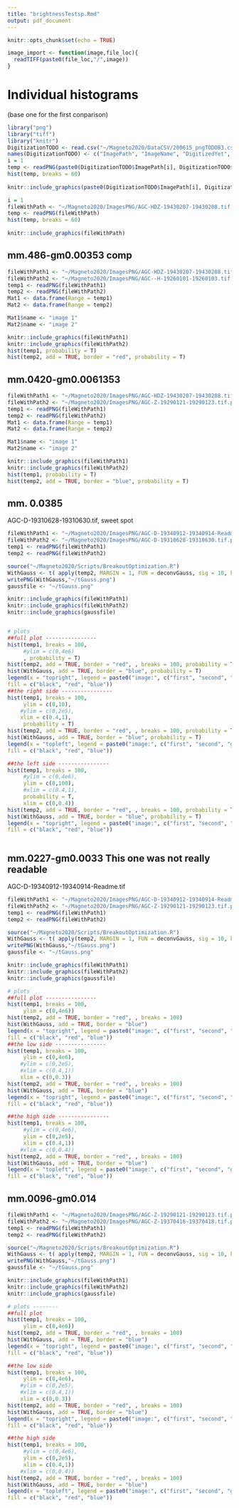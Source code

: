 ```yaml
---
title: "brightnessTestsp.Rmd"
output: pdf_document
---
```


```r
knitr::opts_chunk$set(echo = TRUE)
```
```r
image_import <- function(image,file_loc){
  readTIFF(paste0(file_loc,"/",image))
}
```
# Individual histograms
(base one for the first conparison)
```r
library("png")
library("tiff")
library("knitr")
DigitizationTODO <- read.csv("~/Magneto2020/DataCSV/200615_pngTODOB3.csv", header = FALSE, stringsAsFactors = FALSE)
names(DigitizationTODO) <- c("ImagePath", "ImageName", "DigitizedYet", "DigitizationPath", "DigitizationName", "ErrorWhenDigitized")
i = 1
temp <- readPNG(paste0(DigitizationTODO$ImagePath[i], DigitizationTODO$ImageName[i]))
hist(temp, breaks = 60)
 
knitr::include_graphics(paste0(DigitizationTODO$ImagePath[i], DigitizationTODO$ImageName[i]))

```
```r

i = 1
fileWithPath <- "~/Magneto2020/ImagesPNG/AGC-HDZ-19430207-19430208.tif.png" #.486
temp <- readPNG(fileWithPath)
hist(temp, breaks = 60)
 
knitr::include_graphics(fileWithPath)

```


## mm.486-gm0.00353 comp
```r
fileWithPath1 <- "~/Magneto2020/ImagesPNG/AGC-HDZ-19430207-19430208.tif.png" #0.486
fileWithPath2 <- "~/Magneto2020/ImagesPNG/AGC--H-19260101-19260103.tif.png"
temp1 <- readPNG(fileWithPath1)
temp2 <- readPNG(fileWithPath2)
Mat1 <- data.frame(Range = temp1)
Mat2 <- data.frame(Range = temp2)

Mat1$name <- "image 1"
Mat2$name <- "image 2"

knitr::include_graphics(fileWithPath1)
knitr::include_graphics(fileWithPath2)
hist(temp1, probability = T)
hist(temp2, add = TRUE, border = "red", probability = T)

```


## mm.0420-gm0.0061353
```r
fileWithPath1 <- "~/Magneto2020/ImagesPNG/AGC-HDZ-19430207-19430208.tif.png" #0.486
fileWithPath2 <- "~/Magneto2020/ImagesPNG/AGC-Z-19290121-19290123.tif.png" #0.0420 blue
temp1 <- readPNG(fileWithPath1)
temp2 <- readPNG(fileWithPath2)
Mat1 <- data.frame(Range = temp1)
Mat2 <- data.frame(Range = temp2)

Mat1$name <- "image 1"
Mat2$name <- "image 2"

knitr::include_graphics(fileWithPath1)
knitr::include_graphics(fileWithPath2)
hist(temp1, probability = T)
hist(temp2, add = TRUE, border = "blue", probability = T)
```

## mm. 0.0385
AGC-D-19310628-19310630.tif, sweet spot

```r
fileWithPath1 <- "~/Magneto2020/ImagesPNG/AGC-D-19340912-19340914-Readme.tif.png" #0.0277
fileWithPath2 <- "~/Magneto2020/ImagesPNG/AGC-D-19310628-19310630.tif.png" #0.0385red one
temp1 <- readPNG(fileWithPath1)
temp2 <- readPNG(fileWithPath2)

source("~/Magneto2020/Scripts/BreakoutOptimization.R")
WithGauss <- t( apply(temp2, MARGIN = 1, FUN = deconvGauss, sig = 10, kern.trunc = 0.05, nw = 3 ) ) # done on the second image
writePNG(WithGauss,"~/tGauss.png")
gaussfile <- "~/tGauss.png"

knitr::include_graphics(fileWithPath1)
knitr::include_graphics(fileWithPath2)
knitr::include_graphics(gaussfile)


# plots
##full plot ----------------
hist(temp1, breaks = 100,
     #ylim = c(0,4e6)
     , probability = T)
hist(temp2, add = TRUE, border = "red", , breaks = 100, probability = T)
hist(WithGauss, add = TRUE, border = "blue", probability = T)
legend(x = "topright", legend = paste0("image:", c("first", "second", "gauss on 2")),
fill = c("black", "red", "blue"))
##the right side ----------------
hist(temp1, breaks = 100,
     ylim = c(0,10),
    #ylim = c(0,2e5),
    xlim = c(0.4,1),
     probability = T)
hist(temp2, add = TRUE, border = "red", , breaks = 100, probability = T)
hist(WithGauss, add = TRUE, border = "blue", probability = T)
legend(x = "topleft", legend = paste0("image:", c("first", "second", "gauss on 2")),
fill = c("black", "red", "blue"))

##the left side ----------------
hist(temp1, breaks = 100,
     #ylim = c(0,4e6),
     ylim = c(0,100),
     #xlim = c(0.4,1), 
     probability = T,
     xlim = c(0,0.4))
hist(temp2, add = TRUE, border = "red", , breaks = 100, probability = T)
hist(WithGauss, add = TRUE, border = "blue", probability = T)
legend(x = "topright", legend = paste0("image:", c("first", "second", "gauss on 2")),
fill = c("black", "red", "blue"))



```



## mm.0227-gm0.0033 This one was not really readable
AGC-D-19340912-19340914-Readme.tif

```r
fileWithPath1 <- "~/Magneto2020/ImagesPNG/AGC-D-19340912-19340914-Readme.tif.png" #0.0277
fileWithPath2 <- "~/Magneto2020/ImagesPNG/AGC-Z-19290121-19290123.tif.png" #0.0420red one
temp1 <- readPNG(fileWithPath1)
temp2 <- readPNG(fileWithPath2)

source("~/Magneto2020/Scripts/BreakoutOptimization.R")
WithGauss <- t( apply(temp2, MARGIN = 1, FUN = deconvGauss, sig = 10, kern.trunc = 0.05, nw = 3 ) ) # done on the second image
writePNG(WithGauss,"~/tGauss.png")
gaussfile <- "~/tGauss.png"

knitr::include_graphics(fileWithPath1)
knitr::include_graphics(fileWithPath2)
knitr::include_graphics(gaussfile)

# plots
##full plot ----------------
hist(temp1, breaks = 100,
     ylim = c(0,4e6))
hist(temp2, add = TRUE, border = "red", , breaks = 100)
hist(WithGauss, add = TRUE, border = "blue")
legend(x = "topright", legend = paste0("image:", c("first", "second", "gauss on 2")),
fill = c("black", "red", "blue"))
##the low side ----------------
hist(temp1, breaks = 100,
     ylim = c(0,4e6),
    #ylim = c(0,2e5),
    #xlim = c(0.4,1))
    xlim = c(0,0.3))
hist(temp2, add = TRUE, border = "red", , breaks = 100)
hist(WithGauss, add = TRUE, border = "blue")
legend(x = "topright", legend = paste0("image:", c("first", "second", "gauss on 2")),
fill = c("black", "red", "blue"))

##the high side ----------------
hist(temp1, breaks = 100,
     #ylim = c(0,4e6),
     ylim = c(0,2e5),
     xlim = c(0.4,1))
    #xlim = c(0,0.4))
hist(temp2, add = TRUE, border = "red", , breaks = 100)
hist(WithGauss, add = TRUE, border = "blue")
legend(x = "topleft", legend = paste0("image:", c("first", "second", "gauss on 2")),
fill = c("black", "red", "blue"))

```

## mm.0096-gm0.014
 
 
```r
fileWithPath1 <- "~/Magneto2020/ImagesPNG/AGC-Z-19290121-19290123.tif.png" #0.0420
fileWithPath2 <- "~/Magneto2020/ImagesPNG/AGC-Z-19370416-19370418.tif.png" #0.0096 red one
temp1 <- readPNG(fileWithPath1)
temp2 <- readPNG(fileWithPath2)

source("~/Magneto2020/Scripts/BreakoutOptimization.R")
WithGauss <- t( apply(temp2, MARGIN = 1, FUN = deconvGauss, sig = 10, kern.trunc = 0.05, nw = 3 ) )
writePNG(WithGauss,"~/tGauss.png")
gaussfile <- "~/tGauss.png"

knitr::include_graphics(fileWithPath1)
knitr::include_graphics(fileWithPath2)
knitr::include_graphics(gaussfile)

# plots --------
##full plot
hist(temp1, breaks = 100,
     ylim = c(0,4e6))
hist(temp2, add = TRUE, border = "red", , breaks = 100)
hist(WithGauss, add = TRUE, border = "blue")
legend(x = "topright", legend = paste0("image:", c("first", "second", "gauss on 2")),
fill = c("black", "red", "blue"))

##the low side
hist(temp1, breaks = 100,
     ylim = c(0,4e6),
    #ylim = c(0,2e5),
    #xlim = c(0.4,1))
    xlim = c(0,0.3))
hist(temp2, add = TRUE, border = "red", , breaks = 100)
hist(WithGauss, add = TRUE, border = "blue")
legend(x = "topright", legend = paste0("image:", c("first", "second", "gauss on 2")),
fill = c("black", "red", "blue"))

##the high side
hist(temp1, breaks = 100,
     #ylim = c(0,4e6),
     ylim = c(0,2e5),
     xlim = c(0.4,1))
    #xlim = c(0,0.4))
hist(temp2, add = TRUE, border = "red", , breaks = 100)
hist(WithGauss, add = TRUE, border = "blue")
legend(x = "topleft", legend = paste0("image:", c("first", "second", "gauss on 2")),
fill = c("black", "red", "blue"))
```
